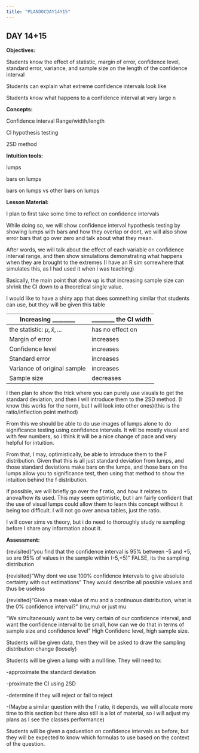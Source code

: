 ```yaml
---
title: "PLANDOCDAY14Y15"
---
```


## DAY 14+15

**Objectives:**

Students know the effect of statistic, margin of error, confidence level, standard error, variance, and sample size on the length of the confidence interval

Students can explain what extreme confidence intervals look like

Students know what happens to a confidence interval at very large n

**Concepts:**

Confidence interval Range/width/length

CI hypothesis testing

2SD method

**Intuition tools:**

lumps

bars on lumps

bars on lumps vs other bars on lumps

**Lesson Material:**

I plan to first take some time to reflect on confidence intervals

While doing so, we will show confidence interval hypothesis testing by showing lumps with bars and how they overlap or dont, we will also show error bars that go over zero and talk about what they mean.

After words, we will talk about the effect of each variable on confidence interval range, and then show simulations demonstrating what happens when they are brought to the extremes (I have an R sim somewhere that simulates this, as I had used it when i was teaching)

Basically, the main point that show up is that increasing sample size can shrink the CI down to a theoretical single value.

I would like to have a shiny app that does somnething similar that students can use, but they will be given this table

| Increasing \_\_\_\_\_\_\_\_       | \_\_\_\_\_\_\_\_ the CI width |
|-----------------------------------|-------------------------------|
| the statistic: $\mu, \bar{x},...$ | has no effect on              |
| Margin of error                   | increases                     |
| Confidence level                  | increases                     |
| Standard error                    | increases                     |
| Variance of original sample       | increases                     |
| Sample size                       | decreases                     |

I then plan to show the trick where you can purely use visuals to get the standard deviation, and then I will introduce them to the 2SD method. (I know this works for the norm, but I will look into other ones)(this is the ratio/inflection point method)

From this we should be able to do use images of lumps alone to do significance testing using confidence intervals. It will be mostly visual and with few numbers, so i think it will be a nice change of pace and very helpful for intuition.

From that, I may, optimistically, be able to introduce them to the F distribution. Given that this is all just standard deviation from lumps, and those standard deviations make bars on the lumps, and those bars on the lumps allow you to significance test, then using that method to show the intuition behind the f distribution.

If possible, we will briefly go over the f ratio, and how it relates to anova/how its used. This may seem optimistic, but I am fairly confident that the use of visual lumps could allow them to learn this concept without it being too difficult. I will not go over anova tables, just the ratio.

I will cover sims vs theory, but i do need to thoroughly study re sampling before I share any information about it.

**Assessment:**

{revisited}"you find that the confidence interval is 95% between -5 and +5, so are 95% of values in the sample within (-5,+5)" FALSE, its the sampling distribution

{revisited}"Why dont we use 100% confidence intervals to give absolute certainty with out estimations" They would describe all possible values and thus be useless

{revisited}"Given a mean value of mu and a continuous distribution, what is the 0% confidence interval?" (mu,mu) or just mu

"We simultaneously want to be very certain of our confidence interval, and want the confidence interval to be small, how can we do that in terms of sample size and confidence level" High Confidenc level, high sample size.

Students will be given data, then they will be asked to draw the sampling distribution change (loosely)

Students will be given a lump with a null line. They will need to:

-approximate the standard deviation

-proximate the CI using 2SD

-determine if they will reject or fail to reject

-(Maybe a similar question with the f ratio, it depends, we will allocate more time to this section but there also still is a lot of material, so i will adjust my plans as I see the classes performance)

Students will be given a qsduestion on confidence intervals as before, but they will be expected to know which formulas to use based on the context of the question.
